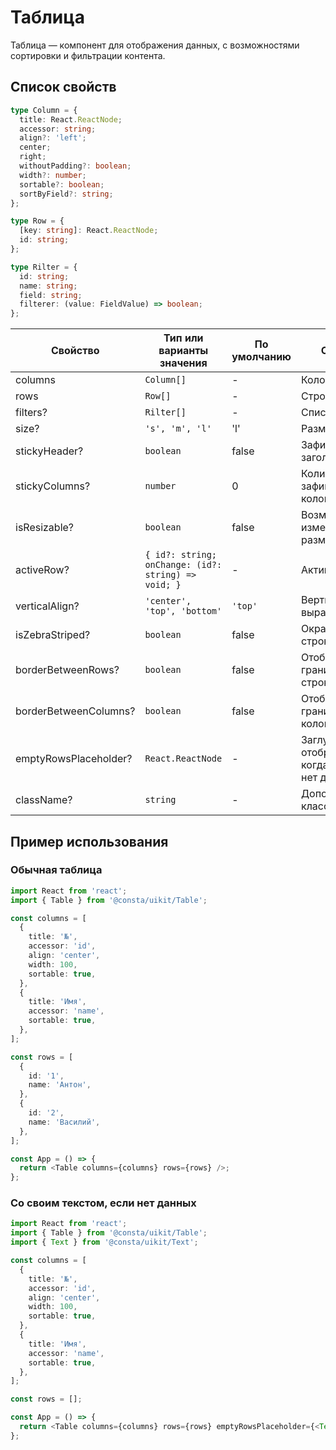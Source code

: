
# Таблица

Таблица — компонент для отображения данных, с возможностями сортировки и фильтрации контента.

## Список свойств

```ts
type Column = {
  title: React.ReactNode;
  accessor: string;
  align?: 'left';
  center;
  right;
  withoutPadding?: boolean;
  width?: number;
  sortable?: boolean;
  sortByField?: string;
};

type Row = {
  [key: string]: React.ReactNode;
  id: string;
};

type Rilter = {
  id: string;
  name: string;
  field: string;
  filterer: (value: FieldValue) => boolean;
};
```

| Свойство              | Тип или варианты значения                           | По умолчанию | Описание                                           |
| --------------------- | --------------------------------------------------- | ------------ | -------------------------------------------------- |
| columns               | `Column[]`                                          | -            | Колонки таблицы                                    |
| rows                  | `Row[]`                                             | -            | Строки таблицы                                     |
| filters?              | `Rilter[]`                                          | -            | Список фильтров                                    |
| size?                 | `'s', 'm', 'l'`                                     | 'l'          | Размер таблицы                                     |
| stickyHeader?         | `boolean`                                           | false        | Зафиксированный заголовок                          |
| stickyColumns?        | `number`                                            | 0            | Количество зафиксированных колонок                 |
| isResizable?          | `boolean`                                           | false        | Возможность изменения размера колонок              |
| activeRow?            | `{ id?: string; onChange: (id?: string) => void; }` | -            | Активная строка                                    |
| verticalAlign?        | `'center', 'top', 'bottom'`                         | `'top'`      | Вертикальное выравнивание                          |
| isZebraStriped?       | `boolean`                                           | false        | Окрашивание строк зеброй                           |
| borderBetweenRows?    | `boolean`                                           | false        | Отображение границ между строками                  |
| borderBetweenColumns? | `boolean`                                           | false        | Отображение границ между колонками                 |
| emptyRowsPlaceholder? | `React.ReactNode`                                   | -            | Заглушка, отображается, когда в таблице нет данных |
| className?            | `string`                                            | -            | Дополнительный класс                               |

## Пример использования

### Обычная таблица

```ts
import React from 'react';
import { Table } from '@consta/uikit/Table';

const columns = [
  {
    title: '№',
    accessor: 'id',
    align: 'center',
    width: 100,
    sortable: true,
  },
  {
    title: 'Имя',
    accessor: 'name',
    sortable: true,
  },
];

const rows = [
  {
    id: '1',
    name: 'Антон',
  },
  {
    id: '2',
    name: 'Василий',
  },
];

const App = () => {
  return <Table columns={columns} rows={rows} />;
};
```

### Со своим текстом, если нет данных

```ts
import React from 'react';
import { Table } from '@consta/uikit/Table';
import { Text } from '@consta/uikit/Text';

const columns = [
  {
    title: '№',
    accessor: 'id',
    align: 'center',
    width: 100,
    sortable: true,
  },
  {
    title: 'Имя',
    accessor: 'name',
    sortable: true,
  },
];

const rows = [];

const App = () => {
  return <Table columns={columns} rows={rows} emptyRowsPlaceholder={<Text>Пусто</Text>} />;
};
```
